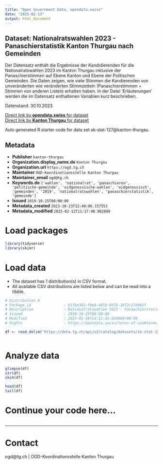 ```yaml
---
title: "Open Government Data, opendata.swiss"
date: "2025-02-13"
output: html_document
---
```


## Dataset: Nationalratswahlen 2023 - Panaschierstatistik Kanton Thurgau nach Gemeinden

Der Datensatz enthält die Ergebnisse der Kandidierenden für die Nationalratswahlen 2023 im Kanton Thurgau inklusive der Panaschierstimmen auf Ebene Kanton und Ebene der Politischen Gemeinden. Die Daten zeigen, wie viele Stimmen die Kandierenden von unveränderten wie veränderten Stimmzetteln (Panaschierstimmen = Stimmen von anderen Listen) erhalten haben. In der Datei 'Erläuterungen' werden die im Datensatz enthaltenen Variablen kurz beschrieben.

Datenstand: 30.10.2023

[Direct link by **opendata.swiss** for dataset](https://opendata.swiss/de/dataset/nationalratswahlen-2023-panaschierstatistik-kanton-thurgau-nach-gemeinden)<br>
[Direct link by **Kanton Thurgau** for dataset](https://data.tg.ch/explore/dataset/sk-stat-127/)

Auto generated R starter code for data set sk-stat-127@kanton-thurgau.

## Metadata

- **Publisher** `kanton-thurgau`
- **Organization.display_name.de** `Kanton Thurgau`
- **Organization.url** `https://ogd.tg.ch`
- **Maintainer** `OGD-Koordinationsstelle Kanton Thurgau`
- **Maintainer_email** `ogd@tg.ch`
- **Keywords.de** `['wahlen', 'nationalrat', 'panaschieren', 'politische-gemeinde', 'eidgenossische-wahlen', 'eidgenossisch', 'gemeinden', '2019', 'nationalratswahlen', 'panaschierstatistik', 'gemeinde']`
- **Issued** `2019-10-25T00:00:00`
- **Metadata_created** `2023-10-23T12:40:06.157553`
- **Metadata_modified** `2025-02-12T11:17:48.982898`


# Load packages

```r

library(tidyverse)
library(skimr)

```

# Load data

-   The dataset has 1 distribution(s) in CSV format.
-   All available CSV distributions are listed below and can be read into a tibble.

```r

# Distribution 0
# Package_id               : b1f6e382-f8e8-401b-8d76-1872c17db81f
# Description              : Nationalratswahlen 2023 - Panaschierstatistik Kanton Thurgau nach Gemeinden (csv)
# Issued                   : 2019-10-25T00:00:00
# Modified                 : 2025-01-16T14:12:36.029000+00:00
# Rights                   : https://opendata.swiss/terms-of-use#terms_by

df <- read_delim('https://data.tg.ch/api/v2/catalog/datasets/sk-stat-127/exports/csv?use_labels=true')



```

# Analyze data

```r

glimpse(df)
str(df)
skim(df)

head(df)
tail(df)

```

# Continue your code here...

```r

```

------------------------------------------------------------------------

# Contact

ogd@tg.ch | OGD-Koordinationsstelle Kanton Thurgau
